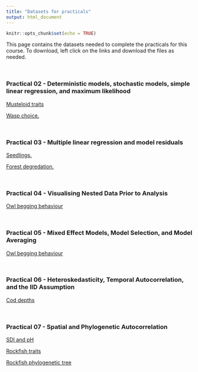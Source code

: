 ```yaml
---
title: "Datasets for practicals"
output: html_document
---
```

  
  ```r
knitr::opts_chunk$set(echo = TRUE)
```

This page contains the datasets needed to complete the practicals for this course. To download, left click on the links and download the files as needed.

</br>

### Practical 02 - Deterministic models, stochastic models, simple linear regression, and maximum likelihood

<a href="Practical_Datasets/Musteloid_Data.csv" >Musteloid traits</a>

<a href="Practical_Datasets/Wasp_Choice.csv" >Wasp choice.</a>

</br>

### Practical 03 - Multiple linear regression and model residuals

<a href="Practical_Datasets/Seedling.csv" >Seedlings.</a>

<a href="Practical_Datasets/Ismail.csv" >Forest degredation.</a>

</br>

### Practical 04 - Visualising Nested Data Prior to Analysis

<a href="Practical_Datasets/Owls.csv" >Owl begging behaviour</a>

</br>

### Practical 05 - Mixed Effect Models, Model Selection, and Model Averaging

<a href="Practical_Datasets/Owls.csv" >Owl begging behaviour</a>

</br>

### Practical 06 - Heteroskedasticity, Temporal Autocorrelation, and the IID Assumption

<a href="Practical_Datasets/Cod_daily_depth_data.csv" >Cod depths</a>

</br>

### Practical 07 - Spatial and Phylogenetic Autocorrelation

<a href="Practical_Datasets/SDI2003.csv" >SDI and pH</a>

<a href="Practical_Datasets/rockfish.csv" >Rockfish traits</a>

<a href="Practical_Datasets/rockfish.phy.txt" >Rockfish phylogenetic tree</a>
